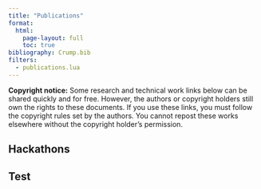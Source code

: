```yaml
---
title: "Publications"
format: 
  html:
    page-layout: full
    toc: true
bibliography: Crump.bib 
filters:
  - publications.lua
---
```


**Copyright notice:** Some research and technical work links below can be shared quickly and for free. However, the authors or copyright holders still own the rights to these documents. If you use these links, you must follow the copyright rules set by the authors. You cannot repost these works elsewhere without the copyright holder's permission.

## Hackathons

## Test
